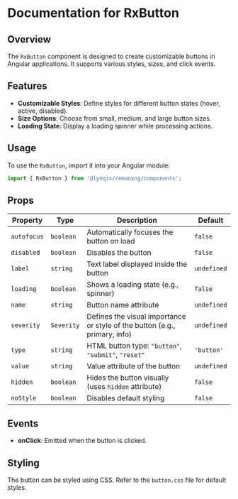 
<Meta title='Misc/RxButton' />

# Documentation for RxButton

## Overview
The `RxButton` component is designed to create customizable buttons in Angular applications. It supports various styles, sizes, and click events.

## Features
- **Customizable Styles**: Define styles for different button states (hover, active, disabled).
- **Size Options**: Choose from small, medium, and large button sizes.
- **Loading State**: Display a loading spinner while processing actions.

## Usage
To use the `RxButton`, import it into your Angular module:

```typescript
import { RxButton } from '@lynqis/remanxng/components';
```

## Props
| Property     | Type                | Description                                                                 | Default       |
|--------------|---------------------|-----------------------------------------------------------------------------|---------------|
| `autofocus`  | `boolean`           | Automatically focuses the button on load                                    | `false`       |
| `disabled`   | `boolean`           | Disables the button                                                         | `false`       |
| `label`      | `string`            | Text label displayed inside the button                                      | `undefined`   |
| `loading`    | `boolean`           | Shows a loading state (e.g., spinner)                                       | `false`       |
| `name`       | `string`            | Button name attribute                                                       | `undefined`   |
| `severity`   | `Severity`          | Defines the visual importance or style of the button (e.g., primary, info)  | `undefined`   |
| `type`       | `string`            | HTML button type: `"button"`, `"submit"`, `"reset"`                         | `'button'`    |
| `value`      | `string`            | Value attribute of the button                                               | `undefined`   |
| `hidden`     | `boolean`           | Hides the button visually (uses `hidden` attribute)                         | `false`       |
| `noStyle`    | `boolean`           | Disables default styling                                                    | `false`       |


## Events
- **onClick**: Emitted when the button is clicked.

## Styling
The button can be styled using CSS. Refer to the `button.css` file for default styles.
